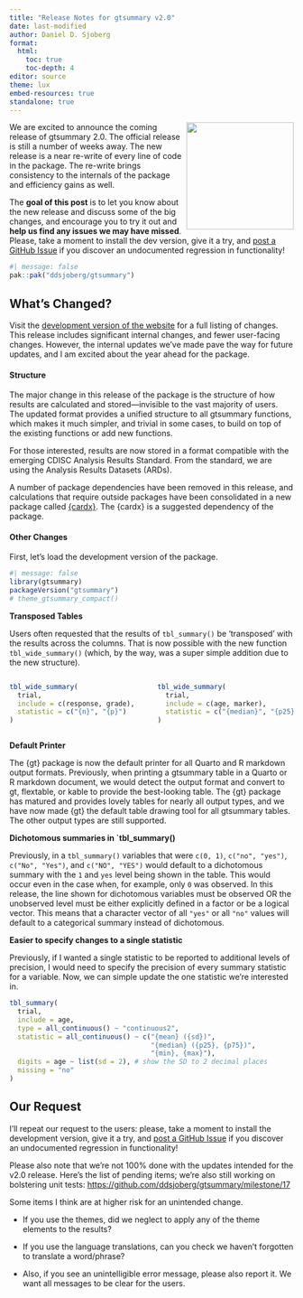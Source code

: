 ```yaml
---
title: "Release Notes for gtsummary v2.0"
date: last-modified
author: Daniel D. Sjoberg
format:
  html:
    toc: true
    toc-depth: 4
editor: source
theme: lux
embed-resources: true
standalone: true
---
```


<a href='https://github.com/ddsjoberg/gtsummary'><img src='https://raw.githubusercontent.com/ddsjoberg/gtsummary/main/man/figures/logo.png' align="right" height="190" /></a>

We are excited to announce the coming release of gtsummary 2.0.
The official release is still a number of weeks away.
The new release is a near re-write of every line of code in the package.
The re-write brings consistency to the internals of the package and efficiency gains as well.

The **goal of this post** is to let you know about the new release and discuss some of the big changes, and encourage you to try it out and **help us find any issues we may have missed**.
Please, take a moment to install the dev version, give it a try, and [post a GitHub Issue](https://github.com/ddsjoberg/gtsummary/issues/new/choose) if you discover an undocumented regression in functionality! 

```r
#| message: false
pak::pak("ddsjoberg/gtsummary")
```

## What's Changed?

Visit the [development version of the website](https://www.danieldsjoberg.com/gtsummary/dev/news/index.html) for a full listing of changes. 
This release includes significant internal changes, and fewer user-facing changes.
However, the internal updates we've made pave the way for future updates, and I am excited about the year ahead for the package.

#### Structure

The major change in this release of the package is the structure of how results are calculated and stored---invisible to the vast majority of users.
The updated format provides a unified structure to all gtsummary functions, which makes it much simpler, and trivial in some cases, to build on top of the existing functions or add new functions.

For those interested, results are now stored in a format compatible with the emerging CDISC Analysis Results Standard.
From the standard, we are using the Analysis Results Datasets (ARDs).

A number of package dependencies have been removed in this release, and calculations that require outside packages have been consolidated in a new package called [{cardx}](https://insightsengineering.github.io/cardx/main/). The {cardx} is a suggested dependency of the package.

#### Other Changes

First, let's load the development version of the package.

```r
#| message: false
library(gtsummary)
packageVersion("gtsummary")
# theme_gtsummary_compact()
```

**Transposed Tables**

Users often requested that the results of `tbl_summary()` be 'transposed' with the results across the columns.
That is now possible with the new function `tbl_wide_summary()` (which, by the way, was a super simple addition due to the new structure).

:::: {.columns}

::: {.column width="45%"}
```r
tbl_wide_summary(
  trial, 
  include = c(response, grade),
  statistic = c("{n}", "{p}")
)
```
:::

::: {.column width="45%"}
```r
tbl_wide_summary(
  trial, 
  include = c(age, marker),
  statistic = c("{median}", "{p25}, {p75}")
)
```
:::
:::: 

**Default Printer**

The {gt} package is now the default printer for all Quarto and R markdown output formats.
Previously, when printing a gtsummary table in a Quarto or R markdown document, we would detect the output format and convert to gt, flextable, or kable to provide the best-looking table.
The {gt} package has matured and provides lovely tables for nearly all output types, and we have now made {gt} the default table drawing tool for all gtsummary tables.
The other output types are still supported.

**Dichotomous summaries in `tbl_summary()**

Previously, in a `tbl_summary()` variables that were `c(0, 1)`, `c("no", "yes")`, `c("No", "Yes")`, and `c("NO", "YES")` would default to a dichotomous summary with the `1` and `yes` level being shown in the table.
This would occur even in the case when, for example, only `0` was observed.
In this release, the line shown for dichotomous variables must be observed OR the unobserved level must be either explicitly defined in a factor or be a logical vector.
This means that a character vector of all `"yes"` or all `"no"` values will default to a categorical summary instead of dichotomous.
 
**Easier to specify changes to a single statistic**

Previously, if I wanted a single statistic to be reported to additional levels of precision, I would need to specify the precision of every summary statistic for a variable.
Now, we can simple update the one statistic we're interested in.

```r
tbl_summary(
  trial, 
  include = age,
  type = all_continuous() ~ "continuous2",
  statistic = all_continuous() ~ c("{mean} ({sd})",
                                   "{median} ({p25}, {p75})",
                                   "{min}, {max}"),
  digits = age ~ list(sd = 2), # show the SD to 2 decimal places
  missing = "no"
)
```

## Our Request

I'll repeat our request to the users: please, take a moment to install the development version, give it a try, and [post a GitHub Issue](https://github.com/ddsjoberg/gtsummary/issues/new/choose) if you discover an undocumented regression in functionality!

Please also note that we're not 100% done with the updates intended for the v2.0 release.
Here's the list of pending items; we're also still working on bolstering unit tests: [https://github.com/ddsjoberg/gtsummary/milestone/17](https://github.com/ddsjoberg/gtsummary/milestone/17)

Some items I think are at higher risk for an unintended change.

- If you use the themes, did we neglect to apply any of the theme elements to the results?

- If you use the language translations, can you check we haven't forgotten to translate a word/phrase?

- Also, if you see an unintelligible error message, please also report it. We want all messages to be clear for the users.
